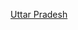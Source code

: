 {{asbox
| image     = Uttar Pradesh locator map.svg
| pix       = 30
| subject   = 
| qualifier = 有关[[北方邦行政区划]]
| category  = 北方邦行政区划小作品
| tempsort  = Uttar Pradesh
| name      = Template:北方邦行政区划小作品
}}<noinclude>
[[Category:印度行政区划小作品模板|Uttar Pradesh]]
</noinclude>